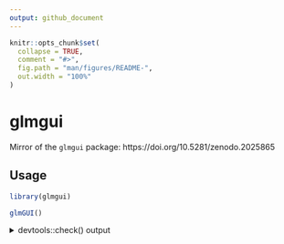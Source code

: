 ```yaml
---
output: github_document
---
```


<!-- README.md is generated from README.Rmd. Please edit that file -->

```r
knitr::opts_chunk$set(
  collapse = TRUE,
  comment = "#>",
  fig.path = "man/figures/README-",
  out.width = "100%"
)
```
# glmgui

Mirror of the `glmgui` package: https://doi.org/10.5281/zenodo.2025865

## Usage

```r
library(glmgui)

glmGUI()
```

<details>
<summary>devtools::check() output</summary>
```r
devtools::check()
```
</details>




